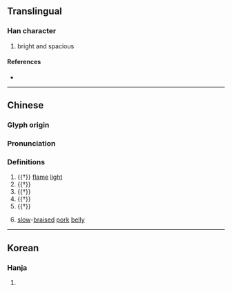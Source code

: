 {{character info}}
==Translingual==

===Han character===
{{Han char|rn=86|rad=火|as=15|sn=19|four=90886|canj=FITC|ids=⿰火廣}}

# bright and spacious

====References====
* {{Han ref|kx=0686.240|dkj=19548|dj=1099.100|hdz=32243.130|uh=720C|ud=29196|bh=F269|bd=62057}}

----

==Chinese==
{{zh-forms}}

===Glyph origin===
{{Han etym}}

===Pronunciation===
{{zh-pron
|m=huàng,kuàng
|mc=y
|oc=y
|cat=v
}}

===Definitions===
{{zh-hanzi}}

# {{†}} [[flame]] [[light]]
# {{†}} {{zh-alt-form|晃}}
# {{†}} {{zh-alt-form|熀}}
# {{†}} {{zh-alt-form|曠}}
# {{†}} {{zh-used|爌炾}}
# {{lb|zh|[[Taiwan]]}} {{zh-div|肉}} [[slow]]-[[braised]] [[pork]] [[belly]]

----

==Korean==

===Hanja===
{{ko-hanja|hangeul=광|eumhun=|rv=gwang|mr=kwang|y=kwang}}

# {{rfdef|ko|sort=火15}}